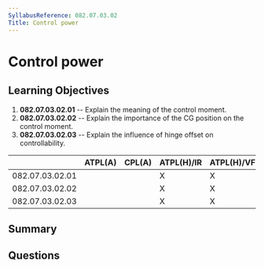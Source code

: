 ```yaml
---
SyllabusReference: 082.07.03.02
Title: Control power
---
```


# Control power

## Learning Objectives

1. **082.07.03.02.01** -- Explain the meaning of the control moment.
2. **082.07.03.02.02** -- Explain the importance of the CG position on the control moment.
3. **082.07.03.02.03** -- Explain the influence of hinge offset on controllability.

|                 | ATPL(A) | CPL(A) | ATPL(H)/IR | ATPL(H)/VFR | CPL(H) | IR  | CBIR(A) |
| --------------- | ------- | ------ | ---------- | ----------- | ------ | --- | ------- |
| 082.07.03.02.01 |         |        | X          | X           | X      |     |         |
| 082.07.03.02.02 |         |        | X          | X           | X      |     |         |
| 082.07.03.02.03 |         |        | X          | X           | X      |     |         |

## Summary

## Questions
